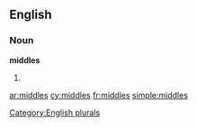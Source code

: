 ==English==

===Noun===
'''middles'''

# {{plural of|[[middle]]}}

[[Category:English plurals]]

[[ar:middles]]
[[cy:middles]]
[[fr:middles]]
[[simple:middles]]